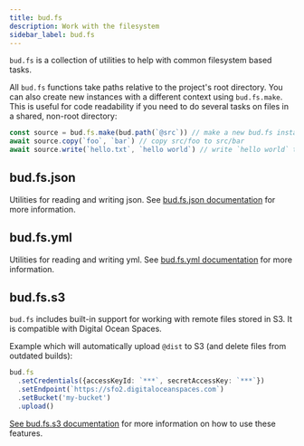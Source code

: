 ```yaml
---
title: bud.fs
description: Work with the filesystem
sidebar_label: bud.fs
---
```


`bud.fs` is a collection of utilities to help with common filesystem based tasks.

All `bud.fs` functions take paths relative to the project's root directory. You can also create new instances with
a different context using `bud.fs.make`. This is useful for code readability if you need to do several tasks on files in a shared, non-root directory:

```typescript
const source = bud.fs.make(bud.path(`@src`)) // make a new bud.fs instance with a root in `src`
await source.copy(`foo`, `bar`) // copy src/foo to src/bar
await source.write(`hello.txt`, `hello world`) // write `hello world` to src/hello.txt
```

## bud.fs.json

Utilities for reading and writing json. See [bud.fs.json documentation](/docs/bud.fs/yml) for more information.

## bud.fs.yml

Utilities for reading and writing yml. See [bud.fs.yml documentation](/docs/bud.fs/yml) for more information.

## bud.fs.s3

`bud.fs` includes built-in support for working with remote files stored in S3. It is compatible with Digital Ocean Spaces.

Example which will automatically upload `@dist` to S3 (and delete files from outdated builds):

```typescript
bud.fs
  .setCredentials({accessKeyId: `***`, secretAccessKey: `***`})
  .setEndpoint(`https://sfo2.digitaloceanspaces.com`)
  .setBucket('my-bucket')
  .upload()
```

[See bud.fs.s3 documentation](/docs/bud.fs/s3) for more information on how to use these features.
